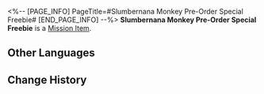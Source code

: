 <%-- [PAGE_INFO]
PageTitle=#Slumbernana Monkey Pre-Order Special Freebie#
[END_PAGE_INFO] --%>
{{Item Infobox
|id          = 140512
|image       = Item Slumbernana Monkey Pre-Order Special Freebie.png{{subst:void|<!--$UPLOAD:<<SpriteOutput/ItemFigures/140512.png>-<Item Slumbernana Monkey Pre-Order Special Freebie.png>-<Item Icons>>-->}}
|type        = Mission Item
|invCategory = Missions
|rarity      = 3
|effect      = 
|description = A special freebie for pre-ordering Slumbernana Monkey dolls, showcasing sub-par quality. Once the dolls arrive, the monkey dolls will autonomously follow the signal from this freebie to reach its purchaser.<br />''"Why do we give a lousy doll to the buyers first, BananAdvisor?"<br />"1. To enhance the quality of the official doll. 2. To provide instant positive feedback upon their purchase.<br />3. To offer them a means to show off on social platforms before the goods arrive."''
}}
'''Slumbernana Monkey Pre-Order Special Freebie''' is a [[Mission Item]].

==Other Languages==
{{Other Languages
|en   = Slumbernana Monkey Pre-Order Special Freebie
|zhs  = 睡蕉小猴玩偶预定特典
|zht  = 睡蕉小猴玩偶預定特典
|ja   = バナーネモンキーぬいぐるみ予約特典
|ko   = 졸리나나 원숭이 인형 예약 특전
|es   = Regalo de reserva del Monito Duermeplátano
|fr   = Peluche de précommande du Singe Somno-banane
|ru   = Особая кукла Баюнановой обезьянки за предзаказ
|th   = ของแถมการพรีออเดอร์ตุ๊กตาเจ้าจ๋อ
|vi   = Quà Tặng Đặt Trước Khỉ Ngủ Say Chúi
|de   = „Schlafender Bananenaffe“-Puppe – Sonderausgabe der Vorbestellung
|id   = Bonus Pemesanan Slumbernana Monkey
|pt   = Brinde Especial de Pré-Venda do Macaco Dormebanana
}}

==Change History==
{{Change History|2.6}}